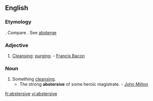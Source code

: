 ==English==

===Etymology===
{{suffix|absterse|ive}}. Compare {{etyl|fr}} {{term|abstersif|lang=fr}}. See [[absterge]]

===Adjective===
{{en-adj}}

# [[cleansing|Cleansing]]; [[purging]]. - [[w:Francis Bacon|Francis Bacon]]

===Noun===
{{en-noun}}

# Something [[cleansing]].
#* The strong '''abstersive''' of some heroic magistrate. - [[w:John Milton|John Milton]]

[[fr:abstersive]]
[[vi:abstersive]]